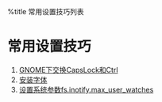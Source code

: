 %title 常用设置技巧列表
=常用设置技巧=
# [[frq/swap_capslock_and_ctrl|GNOME下交换CapsLock和Ctrl]]
# [[frq/install_font|安装字体]]
# [[frq/fs_inotify_max_user_watches|设置系统参数fs.inotify.max_user_watches]]

